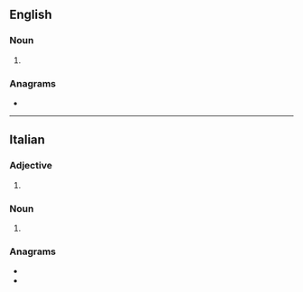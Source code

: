 ==English==

===Noun===
{{head|en|noun plural form}}

# {{plural of|contadina|lang=en}}

===Anagrams===
* {{anagrams|en|a=acdeinnot|contained}}

----

==Italian==

===Adjective===
{{head|it|adjective form}}

# {{feminine plural of|contadino|lang=it}}

===Noun===
{{head|it|noun plural form|g=f}}
# {{plural of|contadina|lang=it}}

===Anagrams===
* {{l|it|citandone}}
* {{l|it|decantino}}